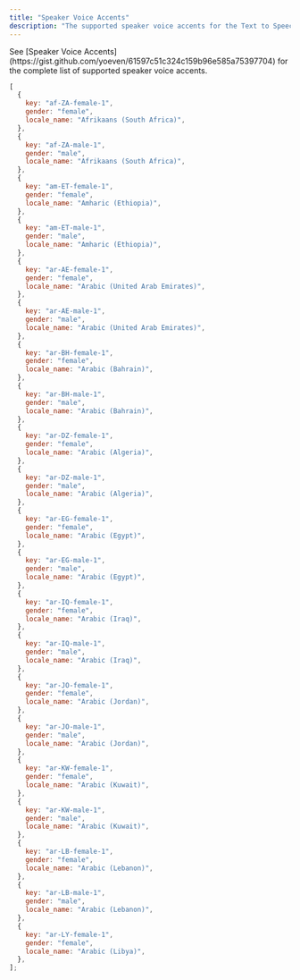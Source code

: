 ```yaml
---
title: "Speaker Voice Accents"
description: "The supported speaker voice accents for the Text to Speech API."
---
```


<Info>
  See [Speaker Voice
  Accents](https://gist.github.com/yoeven/61597c51c324c159b96e585a75397704) for
  the complete list of supported speaker voice accents.
</Info>

```javascript
[
  {
    key: "af-ZA-female-1",
    gender: "female",
    locale_name: "Afrikaans (South Africa)",
  },
  {
    key: "af-ZA-male-1",
    gender: "male",
    locale_name: "Afrikaans (South Africa)",
  },
  {
    key: "am-ET-female-1",
    gender: "female",
    locale_name: "Amharic (Ethiopia)",
  },
  {
    key: "am-ET-male-1",
    gender: "male",
    locale_name: "Amharic (Ethiopia)",
  },
  {
    key: "ar-AE-female-1",
    gender: "female",
    locale_name: "Arabic (United Arab Emirates)",
  },
  {
    key: "ar-AE-male-1",
    gender: "male",
    locale_name: "Arabic (United Arab Emirates)",
  },
  {
    key: "ar-BH-female-1",
    gender: "female",
    locale_name: "Arabic (Bahrain)",
  },
  {
    key: "ar-BH-male-1",
    gender: "male",
    locale_name: "Arabic (Bahrain)",
  },
  {
    key: "ar-DZ-female-1",
    gender: "female",
    locale_name: "Arabic (Algeria)",
  },
  {
    key: "ar-DZ-male-1",
    gender: "male",
    locale_name: "Arabic (Algeria)",
  },
  {
    key: "ar-EG-female-1",
    gender: "female",
    locale_name: "Arabic (Egypt)",
  },
  {
    key: "ar-EG-male-1",
    gender: "male",
    locale_name: "Arabic (Egypt)",
  },
  {
    key: "ar-IQ-female-1",
    gender: "female",
    locale_name: "Arabic (Iraq)",
  },
  {
    key: "ar-IQ-male-1",
    gender: "male",
    locale_name: "Arabic (Iraq)",
  },
  {
    key: "ar-JO-female-1",
    gender: "female",
    locale_name: "Arabic (Jordan)",
  },
  {
    key: "ar-JO-male-1",
    gender: "male",
    locale_name: "Arabic (Jordan)",
  },
  {
    key: "ar-KW-female-1",
    gender: "female",
    locale_name: "Arabic (Kuwait)",
  },
  {
    key: "ar-KW-male-1",
    gender: "male",
    locale_name: "Arabic (Kuwait)",
  },
  {
    key: "ar-LB-female-1",
    gender: "female",
    locale_name: "Arabic (Lebanon)",
  },
  {
    key: "ar-LB-male-1",
    gender: "male",
    locale_name: "Arabic (Lebanon)",
  },
  {
    key: "ar-LY-female-1",
    gender: "female",
    locale_name: "Arabic (Libya)",
  },
];
```
